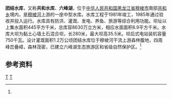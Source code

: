 {{Other uses list|本文介绍的是黑龙江省穆棱市的一座中型水库|与团结水库同名的其它條目描述|团结水库|与共和水库同名的其它條目描述|共和水库}}
{{Infobox Reservoir 
|name = 团结水库
|nickname =六峰湖
|image = 
|image_caption = 
|map = 
|map_caption = 
|pushpin_map = China Heilongjiang
|pushpin_map_caption = 团结水库在黑龙江的位置
|code =BAC11000012
|class = 中型水库
|location_of_reservoir = [[黑龙江省|黑龙江省]][[穆棱市|穆棱市]][[共和乡_(穆棱市)|共和乡]] 
|location_of_dam =
|inflow =穆棱河
|outflow =[[穆棱河|穆棱河]]
|catchment_area =445
|reservoir_area =6.9
|mean_depth = 
|maximum_depth = 
|flood_level = 
|normal_water_level =
|dead_water_level = 
|water_quality = 
|island = 
|maximum_storage_capacity = 8630万
|normal_storage_capacity =
|type_of_dam =黏土心墙土石混合坝
|elevation_of_dam =
|height_of_dam = 35.5
|length_of_dam =280
|width_of_dam =
|installed_capacity = 750
|irrigated_area =1.2万公顷
|start = 
|complete = 1981年
|cost = 
|emigrate =
|latd = 44
|latm = 04
|lats = 28.95
|latNS =N 
|longd = 130
|longm = 10
|longs = 30
|longEW = E
|website = 
|footnotes = <ref name="中国河湖大典">{{cite book zh |author=《[[中国河湖大典|中国河湖大典]]》编纂委员会 |title=《中国河湖大典·黑龙江、辽河卷》 |format=M |edition=1 |location=北京 |publisher=中国水利水电出版社 |date=2014年4月 |pages=209页 |id= ISBN 978-7-5170-1950-3}}</ref>
}}
'''团结水库'''，又称'''共和水库'''、'''六峰湖'''，位于[[中华人民共和国|中华人民共和国]][[黑龙江省|黑龙江省]][[穆棱市|穆棱市]]南部[[共和乡|共和乡]]境内，是[[穆棱河|穆棱河]]上游的一座中型水库。水库工程于1981年竣工，1985年通过验收并投入运行。水库具有防洪、灌溉、发电、养鱼、旅游等综合利用功能。坝址以上集水面积445平方千米，总库容8630万立方米，相应水面面积6.9平方千米。水库大坝为黏土心墙土石混合坝，长280米，最大坝高35.5米。坝后式电站装机容量750千瓦。设计灌溉面积1.2万公顷团结水库位于穆棱河干流上游森林腹地，四周峰峦叠嶂，森林茂密，已建立六峰湖生态旅游区和省级自然保护区。<ref name="中国河湖大典"/>

==参考资料==
{{reflist}}
[[Category:黑龙江水库|T]]
[[Category:穆棱市|T]]
